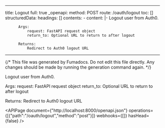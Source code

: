 <!-- AUTO-GENERATED: fumadocs-openapi (safe to overwrite) -->

---
title: Logout
full: true
_openapi:
  method: POST
  route: /oauth/logout
  toc: []
  structuredData:
    headings: []
    contents:
      - content: |-
          Logout user from Auth0.

          Args:
              request: FastAPI request object
              return_to: Optional URL to return to after logout

          Returns:
              Redirect to Auth0 logout URL
---

{/* This file was generated by Fumadocs. Do not edit this file directly. Any changes should be made by running the generation command again. */}

Logout user from Auth0.

Args:
    request: FastAPI request object
    return_to: Optional URL to return to after logout

Returns:
    Redirect to Auth0 logout URL

<APIPage document={"http://localhost:8000/openapi.json"} operations={[{"path":"/oauth/logout","method":"post"}]} webhooks={[]} hasHead={false} />